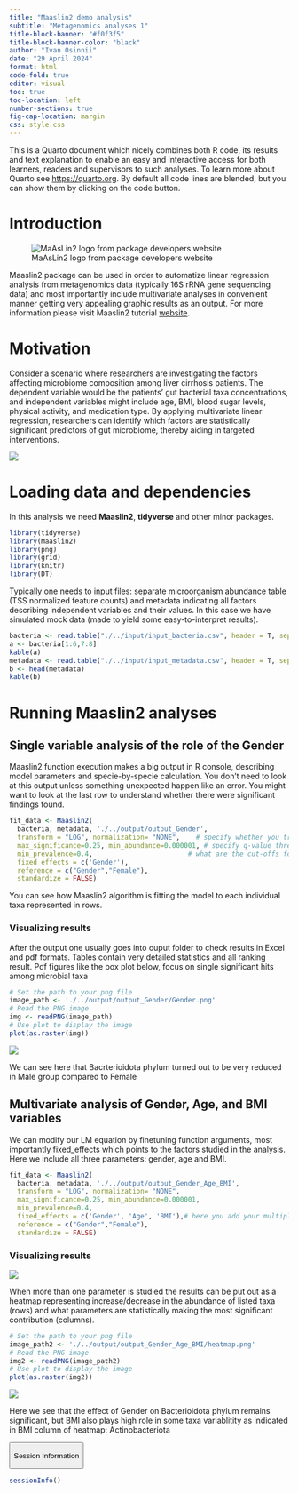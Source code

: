 ```yaml
---
title: "Maaslin2 demo analysis"
subtitle: "Metagenomics analyses 1" 
title-block-banner: "#f0f3f5"
title-block-banner-color: "black"
author: "Ivan Osinnii"
date: "29 April 2024"
format: html
code-fold: true
editor: visual
toc: true
toc-location: left
number-sections: true
fig-cap-location: margin
css: style.css
---
```


::: {.callout-note collapse="true"}
This is a Quarto document which nicely combines both R code, its results and text explanation to enable an easy and interactive access for both learners, readers and supervisors to such analyses. To learn more about Quarto see <https://quarto.org>. By default all code lines are blended, but you can show them by clicking on the code button.
:::

# Introduction

![MaAsLin2 logo from package developers website](./../assets/Maaslin.png)

Maaslin2 package can be used in order to automatize linear regression analysis from metagenomics data (typically 16S rRNA gene sequencing data) and most importantly include multivariate analyses in convenient manner getting very appealing graphic results as an output. For more information please visit Maaslin2 tutorial [website](https://github.com/biobakery/biobakery/wiki/maaslin2).

# Motivation

Consider a scenario where researchers are investigating the factors
affecting microbiome composition among liver cirrhosis patients. The dependent
variable would be the patients’ gut bacterial taxa concentrations, and
independent variables might include age, BMI, blood sugar levels,
physical activity, and medication type. By applying multivariate linear
regression, researchers can identify which factors are statistically
significant predictors of gut microbiome, thereby aiding in targeted
interventions.

![](./../assets/Maaslin_diagram.png)

# Loading data and dependencies

In this analysis we need **Maaslin2**, **tidyverse** and other minor packages.

```r
library(tidyverse)
library(Maaslin2)
library(png)
library(grid)
library(knitr)
library(DT)
```

Typically one needs to input files: separate microorganism abundance table (TSS normalized feature counts) and metadata indicating all factors describing independent variables and their values. In this case we have simulated mock data (made to yield some easy-to-interpret results).

```r
bacteria <- read.table("./../input/input_bacteria.csv", header = T, sep = ",", row.names="sample")
a <- bacteria[1:6,7:8]
kable(a)
metadata <- read.table("./../input/input_metadata.csv", header = T, sep = ",", row.names="sample")
b <- head(metadata)
kable(b)
```

# Running Maaslin2 analyses

## Single variable analysis of the role of the Gender


Maaslin2 function execution makes a big output in R console, describing model parameters and specie-by-specie calculation. You don't need to look at this output unless something unexpected happen like an error. You might want to look at the last row to understand whether there were significant findings found.

```r
fit_data <- Maaslin2(
  bacteria, metadata, './../output/output_Gender',
  transform = "LOG", normalization= "NONE",    # specify whether you transform and normalize data
  max_significance=0.25, min_abundance=0.000001, # specify q-value threshold and 
  min_prevalence=0.4,                        # what are the cut-offs for including zero/low taxa
  fixed_effects = c('Gender'),
  reference = c("Gender","Female"),
  standardize = FALSE)
```

You can see how Maaslin2 algorithm is fitting the model to each individual taxa represented in rows.

### Visualizing results


After the output one usually goes into ouput folder to check results in Excel and pdf formats. Tables contain very detailed statistics and all ranking result. Pdf figures like the box plot below, focus on single significant hits among microbial taxa


```r
# Set the path to your png file
image_path <- './../output/output_Gender/Gender.png'
# Read the PNG image
img <- readPNG(image_path)
# Use plot to display the image
plot(as.raster(img))
```

![](./../assets/Gender.png)

We can see here that Bacrterioidota phylum turned out to be very reduced in Male group compared to Female



## Multivariate analysis of Gender, Age, and BMI variables



We can modify our LM equation by finetuning function arguments, most importantly fixed_effects which points to the factors studied in the analysis. Here we include all three parameters: gender, age and BMI.


```r
fit_data <- Maaslin2(
  bacteria, metadata, './../output/output_Gender_Age_BMI',
  transform = "LOG", normalization= "NONE",
  max_significance=0.25, min_abundance=0.000001, 
  min_prevalence=0.4, 
  fixed_effects = c('Gender', 'Age', 'BMI'),# here you add your multiple parameters as fixed eff.
  reference = c("Gender","Female"),
  standardize = FALSE)
```

### Visualizing results

![](./../assets/heatmap.png)

When more than one parameter is studied the results can be put out as a heatmap representing increase/decrease in the abundance of listed taxa (rows) and what parameters are statistically making the most significant contribution (columns).



```r
# Set the path to your png file
image_path2 <- './../output/output_Gender_Age_BMI/heatmap.png'
# Read the PNG image
img2 <- readPNG(image_path2)
# Use plot to display the image
plot(as.raster(img2))
```

![](./../assets/BMI.png)


Here we see that the effect of Gender on Bacterioidota phylum remains significant, but BMI also plays high role in some taxa variablitity as indicated in BMI column of heatmap: Actinobacteriota

<button class="accordion-button" type="button" data-bs-toggle="collapse" data-bs-target="#collapseOne">

Session Information

</button>

::: {#collapseOne .accordion-collapse .collapse}
<div>

```r
sessionInfo()
```

</div>
:::
